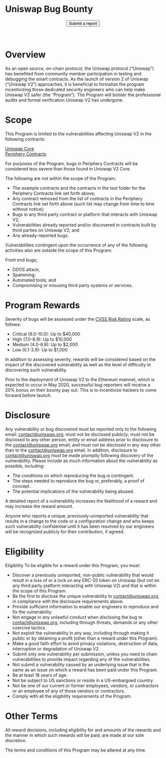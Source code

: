 

<BG />

<div style={{maxWidth: '650px', margin: '0px auto'}}>
<h1 style={{fontSize: "96px", margin: '4rem 0 2rem 0', textAlign: 'center'}}>Uniswap Bug Bounty</h1>

<center>
  <Button style={{color: 'white'}} href="mailto:contact@uniswap.org">
    Submit a report
  </Button>
</center>
<br/>
<br/>


# Overview

As an open source, on-chain protocol, the Uniswap protocol (“Uniswap”) has benefited from community member participation in testing and debugging the smart contracts. As the launch of version 2 of Uniswap (“Uniswap V2”) approaches, it is beneficial to formalize the program incentivizing those dedicated security engineers who can help make Uniswap V2 safer (the “Program”). The Program will bolster the professional audits and formal verification Uniswap V2 has undergone.

# Scope

This Program is limited to the vulnerabilities affecting Uniswap V2 in the following contracts:

[Uniswap Core](https://github.com/Uniswap/uniswap-v2-core) <br/>
[Periphery Contracts](https://github.com/Uniswap/uniswap-v2-periphery)

For purposes of the Program, bugs in Periphery Contracts will be considered less severe than those found in Uniswap V2 Core.
 
The following are not within the scope of the Program:
 
- The example contracts and the contracts in the test folder for the Periphery Contracts link set forth above; 
- Any contract removed from the list of contracts in the Periphery Contracts link set forth above (such list may change from time to time without notice); 
- Bugs in any third party contract or platform that interacts with Uniswap V2;
- Vulnerabilities already reported and/or discovered in contracts built by third parties on Uniswap V2; and
- Any already-reported bugs.
 
Vulnerabilities contingent upon the occurrence of any of the following activities also are outside the scope of this Program:
 
Front end bugs;
- DDOS attack;
- Spamming;
- Automated tools; and
- Compromising or misusing third party systems or services.


# **Program Rewards**

Severity of bugs will be assessed under the [CVSS Risk Rating](https://www.first.org/cvss/calculator/3.0) scale, as follows:   
 
- Critical (9.0-10.0): Up to $40,000
- High (7.0-8.9): Up to $10,000
- Medium (4.0-6.9): Up to $2,000
- Low (0.1-3.9): Up to $1,000
 
In addition to assessing severity, rewards will be considered based on the impact of the discovered vulnerability as well as the level of difficulty in discovering such vulnerability.
 
Prior to the deployment of Uniswap V2 to the Ethereum mainnet, which is expected to occur in May 2020, successful bug reporters will receive a 20% bonus on their bounty pay out. This is to incentivize hackers to come forward before launch. 


# **Disclosure**

Any vulnerability or bug discovered must be reported only to the following email: contact@uniswap.org; must not be disclosed publicly; must not be disclosed to any other person, entity or email address prior to disclosure to the [contact@uniswap.org](mailto:contact@uniswap.org) email; and must not be disclosed in any way other than to the contact@uniswap.org email.  In addition, disclosure to contact@uniswap.org must be made promptly following discovery of the vulnerability.
Please include as much information about the vulnerability as possible, including:
 
- The conditions on which reproducing the bug is contingent.
- The steps needed to reproduce the bug or, preferably, a proof of concept.
- The potential implications of the vulnerability being abused.

A detailed report of a vulnerability increases the likelihood of a reward and may increase the reward amount. 
 
Anyone who reports a unique, previously-unreported vulnerability that results in a change to the code or a configuration change and who keeps such vulnerability confidential until it has been resolved by our engineers will be recognized publicly for their contribution, if agreed.


# **Eligibility**

Eligibility
To be eligible for a reward under this Program, you must:
- Discover a previously unreported, non-public vulnerability that would result in a loss of or a lock on any ERC-20 token on Uniswap (but not on any third party platform interacting with Uniswap V2) and that is within the scope of this Program.
- Be the first to disclose the unique vulnerability to contact@uniswap.org, in compliance with the disclosure requirements above. 
- Provide sufficient information to enable our engineers to reproduce and fix the vulnerability.
- Not engage in any unlawful conduct when disclosing the bug to contact@uniswap.org, including through threats, demands or any other coercive tactics.
- Not exploit the vulnerability in any way, including through making it public or by obtaining a profit (other than a reward under this Program).
- Make a good faith effort to avoid privacy violations, destruction of data, interruption or degradation of Uniswap V2.
- Submit only one vulnerability per submission, unless you need to chain vulnerabilities to provide impact regarding any of the vulnerabilities.
- Not submit a vulnerability caused by an underlying issue that is the same as an issue on which a reward has been paid under this Program.
- Be at least 18 years of age.
- Not be subject to US sanctions or reside in a US-embargoed country.
- Not be one of our current or former employees, vendors, or contractors or an employee of any of those vendors or contractors.
- Comply with all the eligibility requirements of the Program.


# **Other Terms**

All reward decisions, including eligibility for and amounts of the rewards and the manner in which such rewards will be paid, are made at our sole discretion.  
 
The terms and conditions of this Program may be altered at any time.
 

<br/>
<br/>
<br/>

</div>
